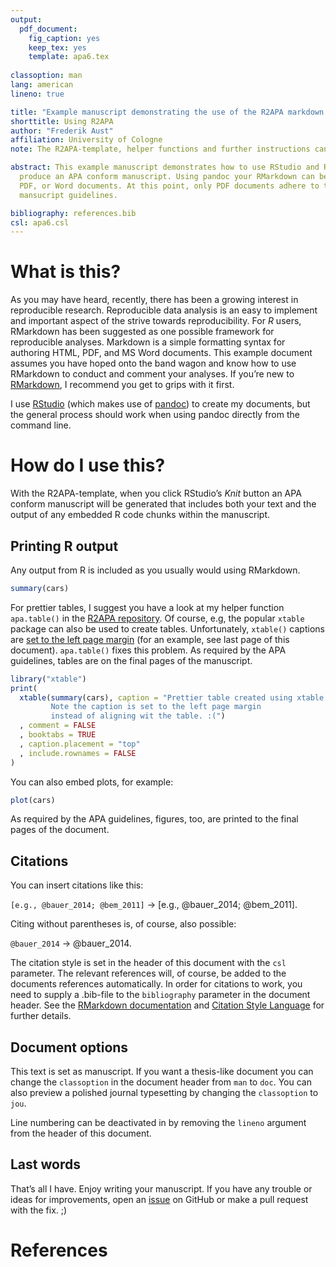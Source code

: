 ```yaml
---
output:
  pdf_document:
    fig_caption: yes
    keep_tex: yes
    template: apa6.tex
    
classoption: man
lang: american
lineno: true

title: "Example manuscript demonstrating the use of the R2APA markdown template"
shorttitle: Using R2APA
author: "Frederik Aust"
affiliation: University of Cologne
note: The R2APA-template, helper functions and further instructions can be retrieved from https://github.com/crsh/r2apa.

abstract: This example manuscript demonstrates how to use RStudio and RMarkdown to
  produce an APA conform manuscript. Using pandoc your RMarkdown can be converted to HTML,
  PDF, or Word documents. At this point, only PDF documents adhere to the APA
  mansucript guidelines.

bibliography: references.bib
csl: apa6.csl
---
```


# What is this?
As you may have heard, recently, there has been a growing interest in reproducible research. Reproducible data analysis is an easy to implement and important aspect of the strive towards reproducibility. For *R* users, RMarkdown has been suggested as one possible framework for reproducible analyses. Markdown is a simple formatting syntax for authoring HTML, PDF, and MS Word documents. This example document assumes you have hoped onto the band wagon and know how to use RMarkdown to conduct and comment your analyses. If you're new to [RMarkdown](http://rmarkdown.rstudio.com/), I recommend you get to grips with it first.

I use [RStudio](http://www.rstudio.com/) (which makes use of [pandoc](http://johnmacfarlane.net/pandoc/)) to create my documents, but the general process should work when using pandoc directly from the command line.

# How do I use this?
With the R2APA-template, when you click RStudio's *Knit* button an APA conform manuscript will be generated that includes both your text and the output of any embedded R code chunks within the manuscript.

## Printing R output
Any output from R is included as you usually would using RMarkdown.

```r
summary(cars)
```

For prettier tables, I suggest you have a look at my helper function `apa.table()` in the [R2APA repository](https://github.com/crsh/r2apa). Of course, e.g, the popular `xtable` package can also be used to create tables. Unfortunately, `xtable()` captions are [set to the left page margin](http://tex.stackexchange.com/questions/42209/centering-tables-in-document-class-apa6) (for an example, see last page of this document). `apa.table()` fixes this problem. As required by the APA guidelines, tables are on the final pages of the manuscript.

```r
library("xtable")
print(
  xtable(summary(cars), caption = "Prettier table created using xtable.
         Note the caption is set to the left page margin
         instead of aligning wit the table. :(")
  , comment = FALSE
  , booktabs = TRUE
  , caption.placement = "top"
  , include.rownames = FALSE
)
```

You can also embed plots, for example:

```r
plot(cars)
```

As required by the APA guidelines, figures, too, are printed to the final pages of the document.

## Citations
You can insert citations like this:

`[e.g., @bauer_2014; @bem_2011]` &#8594; [e.g., @bauer_2014; @bem_2011].

Citing without parentheses is, of course, also possible:

`@bauer_2014` &#8594; @bauer_2014.

The citation style is set in the header of this document with the `csl` parameter. The relevant references will, of course, be added to the documents references automatically. In order for citations to work, you need to supply a .bib-file to the `bibliography` parameter in the document header. See the [RMarkdown documentation](http://rmarkdown.rstudio.com/authoring_bibliographies_and_citations.html) and [Citation Style Language](http://citationstyles.org/) for further details.

## Document options
This text is set as manuscript. If you want a thesis-like document you can change the `classoption` in the document header from `man` to `doc`. You can also preview a polished journal typesetting by changing the `classoption` to `jou`.

Line numbering can be deactivated in by removing the `lineno` argument from the header of this document.

## Last words
That's all I have. Enjoy writing your manuscript. If you have any trouble or ideas for improvements, open an [issue](https://github.com/crsh/r2apa/issues) on GitHub or make a pull request with the fix. ;)

# References
